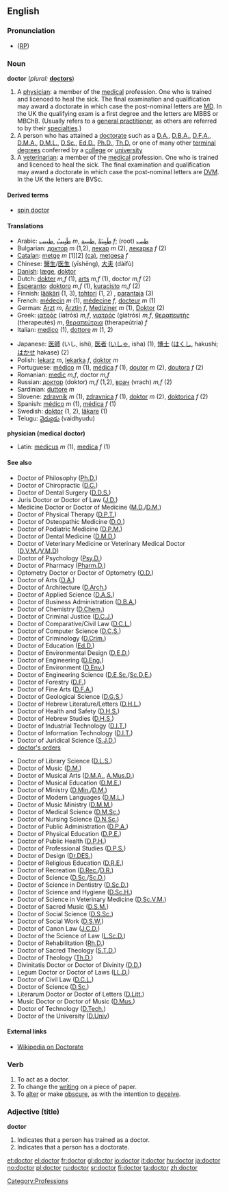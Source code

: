 {{wikipedia}}
==English==

{{rank|engaged|America|servant|994|doctor|Michael|fee|excellent}}

===Pronunciation===
* ([[RP]]) {{IPA|/ˈdɒktə/}}

===Noun===
'''doctor''' (''plural:'' '''[[doctors]]''')

# A [[physician]]: a member of the [[medicine|medical]] profession. One who is trained and licenced to heal the sick. The final examination and qualification may award a doctorate in which case the post-nominal letters are [[MD]].  In the UK the qualifying exam is a first degree and the letters are MBBS or MBChB. (Usually refers to a [[general practitioner]], as others are referred to by their [[specialty|specialties]].)
# A person who has attained a [[doctorate]] such as a [[D.A.]], [[D.B.A.]], [[D.F.A.]], [[D.M.A.]], [[D.M.L.]], [[D.Sc.]], [[Ed.D.]], [[Ph.D.]], [[Th.D.]] or one of many other [[terminal]] [[degree]]s conferred by a [[college]] or [[university]]
# A [[veterinarian]]: a member of the [[medicine|medical]] profession. One who is trained and licenced to heal the sick. The final examination and qualification may award a doctorate in which case the post-nominal letters are [[DVM]].  In the UK the letters are BVSc. 

====Derived terms====
*[[spin doctor]]

====Translations====
{{top}}
*Arabic: &rlm;[[طبيب]]&lrm;, &rlm;[[طبيب|طَبِيبٌ]]&lrm; ''m'', &rlm;[[طبيبة]]&lrm;, &rlm;[[طبيبة|طَبِيبَةٌ]]&lrm; ''f''; (root) &rlm;[[طبب]]&lrm;
*Bulgarian: [[доктор]] ''m'' (1,2), [[лекар]] ''m'' (2), [[лекарка]] ''f'' (2)
*[[Catalan]]: [[metge]] ''m'' [1][2] [[:ca:metge|(ca)]], [[metgesa]] ''f'' 
*Chinese: [[醫生]]/[[医生]] (yīshēng), [[大夫]] (dàifù)
*[[w:Danish language|Danish]]: [[læge]], [[doktor]]
*Dutch: [[dokter]] ''m,f'' (1), [[arts]] ''m,f'' (1), doctor ''m,f'' (2)
*[[Esperanto]]: [[doktoro]] ''m,f'' (1), [[kuracisto]] ''m,f'' (2)
*Finnish: [[lääkäri]] (1, 3), [[tohtori]] (1, 2) , [[parantaja]] (3)
*French: [[médecin]] ''m'' (1), [[médecine]] ''f'', [[docteur]] ''m'' (1)
*German: [[Arzt]] ''m'', [[Ärztin]] ''f'', [[Mediziner]] ''m'' (1), [[Doktor]] (2)
*Greek: [[ιατρός]] (iatrós) ''m,f'', [[γιατρός]] (giatrós) ''m,f'', [[θεραπευτής]] (therapeutés) ''m'', [[θεραπεύτρια]] (therapeútria) ''f''
*Italian: [[medico]] (1), [[dottore]] ''m'' (1, 2)
{{mid}}
*Japanese: [[医師]] (いし, ishi), [[医者]] ([[いしゃ]], isha) (1), [[博士]] ([[はくし]], hakushi; [[はかせ]] hakase) (2)
*Polish: [[lekarz]] ''m'', [[lekarka]] ''f'', [[doktor]] ''m''
*Portuguese: [[médico]] ''m'' (1), [[médica]] ''f'' (1), [[doutor]] ''m'' (2), [[doutora]] ''f'' (2)
*Romanian: [[medic]] ''m,f'', doctor ''m,f''
*Russian: [[доктор]] (doktor) ''m,f'' (1,2), [[врач]] (vrach) ''m,f'' (2)
*Sardinian: [[duttore]] ''m''
*Slovene: [[zdravnik]] ''m'' (1), [[zdravnica]] ''f'' (1), [[doktor]] ''m'' (2), [[doktorica]] ''f'' (2)
*Spanish: [[médico]] ''m'' (1), [[médica]] ''f'' (1)
*Swedish: [[doktor]] (1, 2), [[läkare]] (1)
*Telugu: [[వైధ్యుడు]] (vaidhyudu)
{{bottom}}

'''physician (medical doctor)'''

*Latin: [[medicus]] ''m'' (1), [[medica]] ''f'' (1)

====See also====
{{top}}
* Doctor of Philosophy ([[Ph.D.]])
* Doctor of Chiropractic ([[D.C.]])
* Doctor of Dental Surgery ([[D.D.S.]])
* Juris Doctor or Doctor of Law ([[J.D.]])
* Medicine Doctor or Doctor of Medicine ([[M.D.]]/[[D.M.]])
* Doctor of Physical Therapy ([[D.P.T.]])
* Doctor of Osteopathic Medicine ([[D.O.]])
* Doctor of Podiatric Medicine ([[D.P.M.]])
* Doctor of Dental Medicine ([[D.M.D.]])
* Doctor of Veterinary Medicine or Veterinary Medical Doctor ([[D.V.M.]]/[[V.M.D]])
* Doctor of Psychology ([[Psy.D.]])
* Doctor of Pharmacy ([[Pharm.D.]])
* Optometry Doctor or Doctor of Optometry ([[O.D.]])
* Doctor of Arts ([[D.A.]])
* Doctor of Architecture ([[D.Arch.]])
* Doctor of Applied Science ([[D.A.S.]])
* Doctor of Business Administration ([[D.B.A.]])
* Doctor of Chemistry ([[D.Chem.]])
* Doctor of Criminal Justice ([[D.C.J.]])
* Doctor of Comparative/Civil Law ([[D.C.L.]])
* Doctor of Computer Science ([[D.C.S.]])
* Doctor of Criminology ([[D.Crim.]])
* Doctor of Education ([[Ed.D.]])
* Doctor of Environmental Design ([[D.E.D.]])
* Doctor of Engineering ([[D.Eng.]])
* Doctor of Environment ([[D.Env.]])
* Doctor of Engineering Science ([[D.E.Sc.]]/[[Sc.D.E.]])
* Doctor of Forestry ([[D.F.]])
* Doctor of Fine Arts ([[D.F.A.]])
* Doctor of Geological Science ([[D.G.S.]])
* Doctor of Hebrew Literature/Letters ([[D.H.L.]])
* Doctor of Health and Safety ([[D.H.S.]])
* Doctor of Hebrew Studies ([[D.H.S.]])
* Doctor of Industrial Technology ([[D.I.T.]])
* Doctor of Information Technology ([[D.I.T.]])
* Doctor of Juridical Science ([[S.J.D.]])
* [[doctor's orders]]
{{mid}}
* Doctor of Library Science ([[D.L.S.]])
* Doctor of Music ([[D.M.]])
* Doctor of Musical Arts ([[D.M.A.]], [[A.Mus.D.]])
* Doctor of Musical Education ([[D.M.E.]])
* Doctor of Ministry ([[D.Min.]]/[[D.M.]])
* Doctor of Modern Languages ([[D.M.L.]])
* Doctor of Music Ministry ([[D.M.M.]])
* Doctor of Medical Science ([[D.M.Sc.]])
* Doctor of Nursing Science ([[D.N.Sc.]])
* Doctor of Public Administration ([[D.P.A.]])
* Doctor of Physical Education ([[D.P.E.]])
* Doctor of Public Health ([[D.P.H.]])
* Doctor of Professional Studies ([[D.P.S.]])
* Doctor of Design ([[Dr.DES.]])
* Doctor of Religious Education ([[D.R.E.]])
* Doctor of Recreation ([[D.Rec.]]/[[D.R.]])
* Doctor of Science ([[D.Sc.]]/[[Sc.D.]])
* Doctor of Science in Dentistry ([[D.Sc.D.]])
* Doctor of Science and Hygiene ([[D.Sc.H.]])
* Doctor of Science in Veterinary Medicine ([[D.Sc.V.M.]])
* Doctor of Sacred Music ([[D.S.M.]])
* Doctor of Social Science ([[D.S.Sc.]])
* Doctor of Social Work ([[D.S.W.]])
* Doctor of Canon Law ([[J.C.D.]])
* Doctor of the Science of Law ([[L.Sc.D.]])
* Doctor of Rehabilitation ([[Rh.D.]])
* Doctor of Sacred Theology ([[S.T.D.]])
* Doctor of Theology ([[Th.D.]])
* Divinitatis Doctor or Doctor of Divinity ([[D.D.]])
* Legum Doctor or Doctor of Laws ([[LL.D.]])
* Doctor of Civil Law ([[D.C.L.]])
* Doctor of Science ([[D.Sc.]])
* Literarum Doctor or Doctor of Letters ([[D.Litt.]])
* Music Doctor or Doctor of Music ([[D.Mus.]])
* Doctor of Technology ([[D.Tech.]])
* Doctor of the University ([[D.Univ]])
{{bottom}}

====External links====
*[[w:Doctorate|Wikipedia on Doctorate]]

===Verb===
{{en-infl-reg-consonant|doctor||}}

#To act as a doctor.
#To change the [[writing]] on a piece of paper.
#To [[alter]] or make [[obscure]], as with the intention to [[deceive]].

===Adjective (title)===
'''doctor'''
#Indicates that a person has trained as a doctor.
#Indicates that a person has a doctorate.

[[Category:Professions]]

[[et:doctor]]
[[el:doctor]]
[[fr:doctor]]
[[gl:doctor]]
[[io:doctor]]
[[it:doctor]]
[[hu:doctor]]
[[ja:doctor]]
[[no:doctor]]
[[pl:doctor]]
[[ru:doctor]]
[[sr:doctor]]
[[fi:doctor]]
[[ta:doctor]]
[[zh:doctor]]